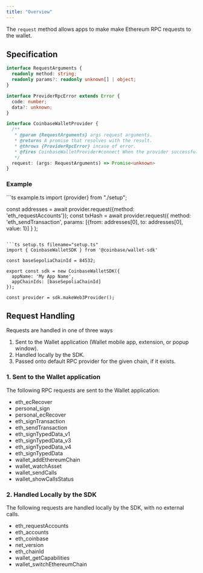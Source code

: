 ```yaml
---
title: "Overview"
---
```


The `request` method allows apps to make make Ethereum RPC requests to the wallet.

## Specification

```ts
interface RequestArguments {
  readonly method: string;
  readonly params?: readonly unknown[] | object;
}

interface ProviderRpcError extends Error {
  code: number;
  data?: unknown;
}

interface CoinbaseWalletProvider {
  /**
   * @param {RequestArguments} args request arguments.
   * @returns A promise that resolves with the result.
   * @throws {ProviderRpcError} incase of error.
   * @fires CoinbaseWalletProvider#connect When the provider successfully connects.
   */
  request: (args: RequestArguments) => Promise<unknown>
}
```

### Example

<CodeGroup>
```ts example.ts
import {provider} from "./setup";

const addresses = await provider.request({method: 'eth_requestAccounts'});
const txHash = await provider.request({
    method: 'eth_sendTransaction',
    params: [{from: addresses[0], to: addresses[0], value: 1}]
  }
);
```

```ts setup.ts filename="setup.ts"
import { CoinbaseWalletSDK } from '@coinbase/wallet-sdk'

const baseSepoliaChainId = 84532;

export const sdk = new CoinbaseWalletSDK({
  appName: 'My App Name',
  appChainIds: [baseSepoliaChainId]
});

const provider = sdk.makeWeb3Provider();
```
</CodeGroup>

## Request Handling

Requests are handled in one of three ways

1. Sent to the Wallet application (Wallet mobile app, extension, or popup window).
2. Handled locally by the SDK.
3. Passed onto default RPC provider for the given chain, if it exists.

### 1. Sent to the Wallet application

The following RPC requests are sent to the Wallet application:

- eth_ecRecover
- personal_sign
- personal_ecRecover
- eth_signTransaction
- eth_sendTransaction
- eth_signTypedData_v1
- eth_signTypedData_v3
- eth_signTypedData_v4
- eth_signTypedData
- wallet_addEthereumChain
- wallet_watchAsset
- wallet_sendCalls
- wallet_showCallsStatus

### 2. Handled Locally by the SDK

The following requests are handled locally by the SDK, with no external calls.

- eth_requestAccounts
- eth_accounts
- eth_coinbase
- net_version
- eth_chainId
- wallet_getCapabilities
- wallet_switchEthereumChain


<PolicyBanner />